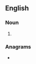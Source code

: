 {{also|bagman}}
==English==

===Noun===
{{en-noun|bag men}}

# {{alternative spelling of|en|bagman}}

===Anagrams===
* {{anagrams|en|a=aabgmn|man bag|man-bag|manbag}}